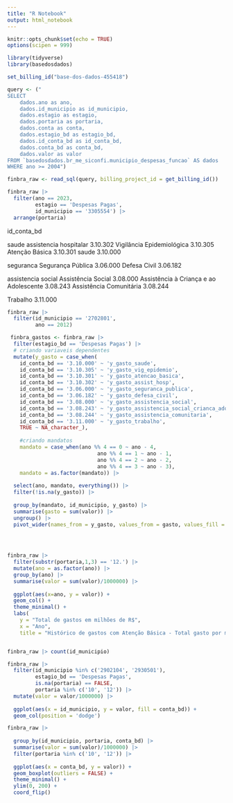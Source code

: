 ```yaml
---
title: "R Notebook"
output: html_notebook
---
```


```r
knitr::opts_chunk$set(echo = TRUE)
options(scipen = 999)
```

```r
library(tidyverse)
library(basedosdados)

```

```r
set_billing_id("base-dos-dados-455418")

```

```r

query <- ("
SELECT
    dados.ano as ano,
    dados.id_municipio as id_municipio,
    dados.estagio as estagio,
    dados.portaria as portaria,
    dados.conta as conta,
    dados.estagio_bd as estagio_bd,
    dados.id_conta_bd as id_conta_bd,
    dados.conta_bd as conta_bd,
    dados.valor as valor
FROM `basedosdados.br_me_siconfi.municipio_despesas_funcao` AS dados
WHERE ano >= 2004")

finbra_raw <- read_sql(query, billing_project_id = get_billing_id())


```

```r
finbra_raw |> 
  filter(ano == 2023,
         estagio == 'Despesas Pagas',
         id_municipio == '3305554') |> 
  arrange(portaria)
```

id_conta_bd 

saude
assistencia hospitalar 3.10.302	
Vigilância Epidemiológica 3.10.305	
Atenção Básica 3.10.301
saude 3.10.000	

seguranca
Segurança Pública 3.06.000
Defesa Civil 3.06.182

assistencia social
Assistência Social 3.08.000
Assistência à Criança e ao Adolescente 3.08.243
Assistência Comunitária 3.08.244


Trabalho 3.11.000

```r
finbra_raw |> 
  filter(id_municipio == '2702801',
         ano == 2012)
```


```r
 finbra_gastos <- finbra_raw |> 
  filter(estagio_bd == 'Despesas Pagas') |> 
  # criando variaveis dependentes
  mutate(y_gasto = case_when(
    id_conta_bd == '3.10.000' ~ 'y_gasto_saude',
    id_conta_bd == '3.10.305' ~ 'y_gasto_vig_epidemio',
    id_conta_bd == '3.10.301' ~ 'y_gasto_atencao_basica',
    id_conta_bd == '3.10.302' ~ 'y_gasto_assist_hosp',
    id_conta_bd == '3.06.000' ~ 'y_gasto_seguranca_publica',
    id_conta_bd == '3.06.182' ~ 'y_gasto_defesa_civil',
    id_conta_bd == '3.08.000' ~ 'y_gasto_assistencia_social',
    id_conta_bd == '3.08.243' ~ 'y_gasto_assistencia_social_crianca_adolescente',
    id_conta_bd == '3.08.244' ~ 'y_gasto_assistencia_comunitaria',
    id_conta_bd == '3.11.000' ~ 'y_gasto_trabalho',
    TRUE ~ NA_character_),
    
    #criando mandatos
    mandato = case_when(ano %% 4 == 0 ~ ano - 4,
                             ano %% 4 == 1 ~ ano - 1,
                             ano %% 4 == 2 ~ ano - 2,
                             ano %% 4 == 3 ~ ano - 3),
    mandato = as.factor(mandato)) |> 
  
  select(ano, mandato, everything()) |> 
  filter(!is.na(y_gasto)) |> 
  
  group_by(mandato, id_municipio, y_gasto) |> 
  summarise(gasto = sum(valor)) |> 
  ungroup() |> 
  pivot_wider(names_from = y_gasto, values_from = gasto, values_fill = 0)


  


```


```r
finbra_raw |> 
  filter(substr(portaria,1,3) == '12.') |> 
  mutate(ano = as.factor(ano)) |> 
  group_by(ano) |> 
  summarise(valor = sum(valor)/1000000) |> 
  
  ggplot(aes(x=ano, y = valor)) +
  geom_col() + 
  theme_minimal() + 
  labs(
    y = "Total de gastos em milhões de R$",
    x = "Ano",
    title = "Histórico de gastos com Atenção Básica - Total gasto por município brasileiro")



```


```r
finbra_raw |> count(id_municipio)

```


```r
finbra_raw |> 
  filter(id_municipio %in% c('2902104', '2930501'), 
         estagio_bd == 'Despesas Pagas', 
         is.na(portaria) == FALSE,
         portaria %in% c('10', '12')) |> 
  mutate(valor = valor/1000000) |> 
  
  ggplot(aes(x = id_municipio, y = valor, fill = conta_bd)) + 
  geom_col(position = 'dodge')

```

```r
finbra_raw |> 
  
  group_by(id_municipio, portaria, conta_bd) |> 
  summarise(valor = sum(valor)/1000000) |> 
  filter(portaria %in% c('10', '12')) |> 
  
  ggplot(aes(x = conta_bd, y = valor)) + 
  geom_boxplot(outliers = FALSE) + 
  theme_minimal() +
  ylim(0, 200) +
  coord_flip() 

```


```r
```


```r
```


```r
```


